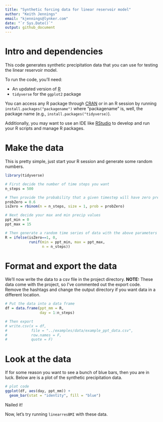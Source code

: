 ```yaml
---
title: "Synthetic forcing data for linear reservoir model"
author: "Keith Jennings"
email: "kjennings@lynker.com"
date: "`r Sys.Date()`"
output: github_document
---
```


# Intro and dependencies

This code generates synthetic precipitation data that you can use for testing the linear reservoir model.

To run the code, you'll need:

- An updated version of [R](https://www.r-project.org/)
- `tidyverse` for the `ggplot2` package

You can access any R package through [CRAN](https://cran.r-project.org/) or in an R session by running `install.packages("packagename")` where "packagename" is, well, the package name (e.g., `install.packages("tidyverse)`).

Additionally, you may want to use an IDE like [RStudio](https://posit.co/download/rstudio-desktop/) to develop and run your R scripts and manage R packages.

# Make the data

This is pretty simple, just start your R session and generate some random numbers.

```r
library(tidyverse)

# First decide the number of time steps you want
n_steps = 500

# Then provide the probability that a given timestep will have zero precip
probZero = 0.6
isZero = rbinom(n = n_steps, size = 1, prob = probZero)

# Next decide your max and min precip values
ppt_min = 0
ppt_max = 15

# Then generate a random time series of data with the above parameters
R = ifelse(isZero==1, 0, 
           runif(min = ppt_min, max = ppt_max, 
                 n = n_steps))

```

# Format and export the data

We'll now write the data to a csv file in the project directory. **NOTE:** These data come with the project, so I've commented out the export code. Remove the hashtags and change the output directory if you want data in a different location.

```r
# Put the data into a data frame
df = data.frame(ppt_mm = R,
                day = 1:n_steps)

# Then export
# write.csv(x = df,
#           file = "../examples/data/example_ppt_data.csv",
#           row.names = F,
#           quote = F)
```

# Look at the data

If for some reason you want to see a bunch of blue bars, then you are in luck. Below are is a plot of the synthetic precipitation data.

```r
# plot code
ggplot(df, aes(day, ppt_mm)) +
  geom_bar(stat = "identity", fill = "blue") 

```

Nailed it!

Now, let's try running `linearresBMI` with these data.
